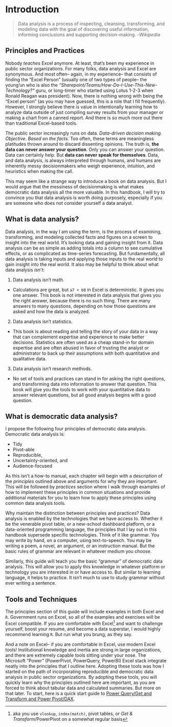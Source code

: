 # Introduction {#intro}


> Data analysis is a process of inspecting, cleansing, transforming, and modeling data with the goal of discovering useful information, informing conclusions and supporting decision-making. -*Wikipedia*

## Principles and Practices
Nobody *teaches* Excel anymore. At least, that's been my experience in public sector organizations. For many folks, data analysis and Excel are synonymous. And most often-- again, in my experience-- that consists of finding the "Excel Person" (usually one of two types of people-- the young'un who is also the *"Sharepoint/Teams/How-Do-I-Use-This-New-Technology?"* guru, or long-timer who started using Lotus 1-2-3 when Ronald Reagan was president). Now, there is nothing wrong with being the "Excel person" (as you may have guessed, this is a role that I fill frequently). However, I strongly believe there is value in intentionally learning how to analyze data outside of just compiling survey results from your manager or making a chart from a canned report. And there is so much more out there than traditional Excel-based tools. 

The public sector increasingly runs on data. *Data-driven decision making*. *Objective*. *Based on the facts*. Too often, these terms are meaningless platitudes thrown around to discard dissenting opinions. The truth is, **the data can never answer your question**. Only you can answer your question. Data can certainly help. But **data can never speak for themselves**. Data, and data analysis, is always interpreted through humans, and humans are inherently messy decisionmakers who weigh experience, intuition, and heuristics when making the call. 

This may seem like a strange way to introduce a book on data analysis. But I would argue that the messiness of decisionmaking is what makes democratic data analysis all the more valuable. In this handbook, I will try to convince you that data analysis is worth doing purposely, especially if you are someone who does not consider yourself a data analyst. 

## What is data analysis?

Data analysis, in the way I am using the term, is the process of examining, transforming, and modeling collected facts and figures on a screen to insight into the real world. It's looking data and gaining insight from it. Data analysis can be as simple as adding totals into a column to see cumulative effects, or as complicated as time-series forecasting. But fundamentally, all data analysis is taking inputs and applying those inputs to the real world to gain insight into the real world. It also may be helpful to think about what data analysis *isn't*:

1. Data analysis isn't math.

  + Calculations are great, but `a7 + b8` in Excel is deterministic. It gives you one answer. This book is not interested in data analysis that gives you the right answer, because there is no such thing. There are many answers to many questions, depending on how those questions are asked and how the data is analyzed. 

2. Data analysis isn't statistics. 

 + This book is about reading and telling the story of your data in a way that can complement expertise and experience to make better decisions. Statistics are often used as a cheap stand-in for domain expertise and are often abused in favor of trusting the analyst or administrator to back up their assumptions with both quantitative and qualitative data. 

3. Data analysis isn't research methods. 

  + No set of tools and practices can stand in for asking the right questions, and transforming data into information to answer that question. This book will give you the tools to work with your quantitative data to answer relevant questions, but all good analysis begins with a good question. 

## What is democratic data analysis?

I propose the following four principles of democratic data analysis. Democratic data analysis is:

* Tidy
* Pivot-able
* Reproducible,
* Uncertainty-oriented, and
* Audience-focused

As this isn't a how-to manual, each chapter will begin with a description of the *principles* outlined above and arguments for why they are important. This will be followed by *practices* section where I walk through examples of how to implement these principles in common situations and provide additional materials for you to learn how to apply these principles using common data analysis tools. 

Why maintain the distinction between principles and practices? Data analysis is enabled by the technologies that we have access to. Whether it be the venerable pivot table, or a new-school dashboard platform, or a data-oriented programming language, the principles that I lay out in this handbook supersede specific technologies. Think of it like grammar. You may write by hand, on a computer, using text-to-speech. You may be writing a poem, a novel, an argument, or an instruction manual. But the basic rules of grammar are relevant in whatever medium you choose. 

Similarly, this guide will teach you the basic "grammar" of democratic data analysis. This will allow you to apply this knowledge in whatever platform or technology you are interested in or have access to. But similar to learning language, it helps to practice. It isn't much to use to study grammar without ever writing a sentence.

## Tools and Techniques

The principles section of this guide will include examples in both Excel and `R`. Government runs on Excel, so all of the examples and exercises will be Excel compatible. If you are comfortable with Excel^[aka you use `vlookup`, `index(match)`, pivot tables, or *Get & Transform*/PowerPivot on a somewhat regular basis] and want to challenge yourself, boost your resume, and become a data superstar, I would highly recommend learning `R`. But run what you brung, as they say.

And a note on Excel-- if you are comfortable in Excel, use modern Excel tools! Institutional knowledge and inertia are strong in large organizations, and there are extremely capable tools sitting under your nose. The Microsoft "Power" (PowerPivot, PowerQuery, PowerBI) Excel stack integrate neatly into the principles that I outline here. Adopting these tools was how I started on the path of incorporating reproducible and democratic data analysis in public sector organizations. By adopting these tools, you will quickly learn why the principles outlined here are important, as you are forced to think about tabular data and calculated summaries. But more on that later. To start, here is a quick start guide to [Power Query/Get and Transform and Power Pivot/DAX](https://support.office.com/en-us/article/get-started-with-power-pivot-in-microsoft-excel-fdfcf944-7876-424a-8437-1a6c1043a80b). 


